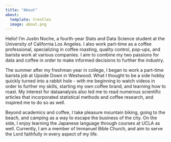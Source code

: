 ```yaml
---
title: "About"
about:
  template: trestles
  image: about.png
---
```


Hello! I'm Justin Noche, a fourth-year Stats and Data Science student at the University of California Los Angeles. I also work part-time as a coffee professional, specializing in coffee roasting, quality control, pop-ups, and barista work at various companies. I aim to combine my two passions for data and coffee in order to make informed decisions to further the industry.

The summer after my freshman year in college, I began to work a part-time barista job at Upside Down in Westwood. What I thought to be a side hobby quickly turned into a rabbit hole - with me beginning to watch videos in order to further my skills, starting my own coffee brand, and learning how to roast. My interest for dataanalysis also led me to read numerous scientific articles that incorporated statistical methods and coffee research, and inspired me to do so as well.

Beyond academics and coffee, I take pleasure mountain biking, going to the beach, and camping as a way to escape the business of the city. On the side, I enjoy learning the Japanese language through courses at UCLA as well. Currently, I am a member of Immanuel Bible Church, and aim to serve the Lord faithfully in every aspect of my life.
